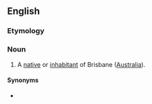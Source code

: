 ==English==

===Etymology===
{{suffix|en|Brisbane|ite}}

===Noun===
{{en-noun}}

# A [[native]] or [[inhabitant]] of Brisbane ([[Australia]]).

====Synonyms====
* {{l|en|Brisbanian}}